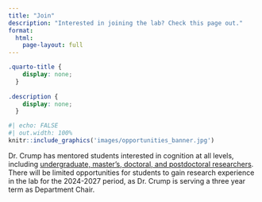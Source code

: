```yaml
---
title: "Join"
description: "Interested in joining the lab? Check this page out."
format:
  html:
    page-layout: full
---
```


```css
.quarto-title {
    display: none;
  }
  
.description {
    display: none;
  }
```

```r
#| echo: FALSE
#| out.width: 100%
knitr::include_graphics('images/opportunities_banner.jpg')
```

Dr. Crump has mentored students interested in cognition at all levels, including [undergraduate, master's, doctoral, and postdoctoral researchers](https://crumplab.com/People.html). There will be limited opportunities for students to gain research experience in the lab for the 2024-2027 period, as Dr. Crump is serving a three year term as Department Chair. 

<!--

## Undergraduate students

It is possible to gain research experience as an undergraduate at Brooklyn College, and the skills gained through these experiences can open doors for career opportunities, including pursuing advanced degrees. Dr. Crump is especially interested in mentoring students through the process of completing an undergraduate honor's thesis in their senior year ([see here for departmental requirements](http://www.brooklyn.cuny.edu/web/academics/schools/naturalsciences/undergraduate/psychology/students/honors.php)). However, students interested in pursuing an honor's thesis should get lab experience before their final year.

The honor's thesis consists of two semesters of Independent Research (e.g., Psych 5001 and 5002) and culminates in writing a thesis covering the research conducted over the year. The honor's thesis option is a great opportunity for students interested in pursuing research in a Ph.D. program following undergraduate studies. The honor's thesis is a major commitment in time and effort for everyone involved, and interested students need to plan ahead.

Students who join the lab enroll in research classes so that they receive course credit as they gain research experience in the lab. If you are interested in taking one of the courses, please complete the entry assignment, and then email Dr. Crump about availability. The classes include:

-   Psych 2001-4 Laboratory Experience (3 credits each)
-   Psych 5001-4 Independent Research (3 credits each)

The Laboratory Experience courses are intended for students who are new to research, and the Independent Research courses are for more senior students (typically completing an honors thesis). They are each one semester long, and involve conducting research in the lab and writing a research report as a final project.

Recent undergraduate research projects completed in the lab.

-   2022: Patrick Ihejirika, ["Try and forget this image: The role of stimulus duration in directed forgetting for natural scenes"](https://www.crumplab.com/PatrickHonorsThesis/), Undergraduate MARC Honors thesis, Barry Goldwater Scholar
-   2019: Mark Rayev, "Deception detection through word usage and word production time in typing", Undergraduate Macaulay Honors
-   2018: [Walter Lai](https://www.linkedin.com/in/walter-lai-31395b181), Contributing author on ["Instance theory predicts information theory: Episodic uncertainty as a determinant of keystroke dynamics"](https://crumplab.github.io/EntropyTyping/index.html), currently completing a Masters in Data Science at Southern Methodist University

## Master's Students

The Master's of Arts in Experimental Psychology is a two-year research focused master's program at Brooklyn College. The program website describes general information about the program. Students in the program conduct research with a faculty mentor over two years culminating in a thesis. Master's students in the computational cognition lab will work with Dr. Crump over two years to complete a research project in cognition.

Students will learn advanced statistics, data-analysis, and computational modelling skills, and apply them to research questions in cognition. Students will also learn how to create, conduct, and analyze online behavioral experiments. The degree is typically completed in two years, by taking three courses per semester. Each semester one of the courses involves independent reading and research in the lab. In the first semester, students will acquire sub-domain expertise about a cognitive phenomena through an extensive literature review. The literature review will suggest new directions for empirical work. The second semester of independent research will involve proposals for experiments, and collection of pilot data. By, the second year students should have a well-developed research project that will form the basis for their thesis. Master's student research projects can also be submitted for publication in peer-reviewed journals.

## Doctoral students

Students interested in pursuing a Ph.D. should apply to the [Cognitive and Comparative Psychology (CCP) training area](https://ccp-cuny.github.io) in the Psychology Doctoral Program at the Graduate Center of CUNY. The deadline for applications is December 1st. [You can apply directly here](http://www.gc.cuny.edu/Prospective-Current-Students/Prospective-Students/Admissions). Interested applicants should also email Matt Crump (mcrump\@brooklyn.cuny.edu) to introduce themselves, their research interests, and why they want to gain research skills in the lab

## Entry Assignment {#entry}

If you're interested in becoming part of the lab (volunteering, taking a course etc.), the first thing to do is to complete this entry assignment. The assignment consists of writing a small computer program (no previous programming experience necessary, this is an invitation to start learning programming skills).

### Why are we asking you to do this?

A lot of the activities in the lab involve computer programming: during experiments, the timing, stimulus presentation and key press registration are all controlled by programs we write ourselves. When we analyze the data from the experiments, we again do this in programs, written by us, which take the raw data, calculate things such as averages, display results in graphs, and perform statistical tests.

This assignment allows you to demonstrate your interest in this type of activity, and by investing some time in this assignment you can show your commitment to becoming part of the lab.

### Instructions

Here is your assignment. By following these steps you will make a website, and then attempt to solve a problem in R. It sounds complicated, but everything you need to get started is right here, by following these steps:

1.  Download [R](https://www.r-project.org) and [R-studio](https://www.rstudio.com) for your computer.

2.  Make yourself a [github account](https://github.com).

3.  General info about making websites with R Markdown is here, but see next point for downloading an example you can use straight away. <https://rmarkdown.rstudio.com/rmarkdown_websites.htm>

4.  Follow these steps to get started:

    a.  the repository is here <https://github.com/CrumpLab/LabJournalWebsite>
    b.  Follow the instructions in the read me file for how to compile the website in R-studio, and then host it on github
    c.  You can see what the website will look like once you get it up and runnning here <https://crumplab.github.io/LabJournalWebsite/index.html>
    d.  Follow the instructions inside the source for the website, and by reading the website to get started learning R. For example, in the example website, you can read the [journal page](https://crumplab.github.io/LabJournalWebsite/Journal.html), that explains the process. You will see there are some example problems to solve in R, and a link to more problems to solve. I solved the first three, you assignment is to attempt to solve one more problem.

5.  Assuming you got everything up and running, then you can send me an email (mcrump\@brooklyn.cuny.edu) introducing yourself. Link to your website that you made, and tell me a little bit about why you want to join the lab and we'll set up a meeting.

Email your R-script to Dr. Crump (mcrump\@brooklyn.cuny.edu) and request a time to meet about gaining research experience in the lab.

-->
